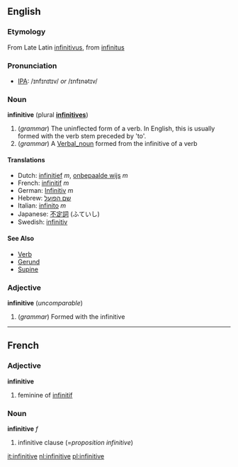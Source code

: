 {{wikipedia}}
==English==
===Etymology===
From Late Latin [[infinitivus]], from [[infinitus]]

===Pronunciation===
* [[Wiktionary:Pronunciation_key|IPA]]: /ɪnfɪnɪtɪv/ ''or'' /ɪnfɪnətɪv/

===Noun===
'''infinitive''' (plural '''[[infinitives]]''')
# (''grammar'') The uninflected form of a verb. In English, this is usually formed with the verb stem preceded by 'to'.
# (''grammar'') A [[Verbal_noun]] formed from the infinitive of a verb

====Translations====
*Dutch: [[infinitief]] ''m'', [[onbepaalde wijs]] ''m''
*French: [[infinitif]] ''m''
*German: [[Infinitiv]] ''m''
*Hebrew: [[שם הפועל]]
*Italian: [[infinito]] ''m''
*Japanese: [[不定詞]] (ふていし)
*Swedish: [[infinitiv]]

====See Also====
* [[Verb]]
* [[Gerund]]
* [[Supine]]

===Adjective===
'''infinitive''' (''uncomparable'')
# (''grammar'') Formed with the infinitive

----

==French==
===Adjective===
'''infinitive'''

# feminine of [[infinitif]]

===Noun===
'''infinitive''' ''f''

# infinitive clause (=''proposition infinitive'')

[[it:infinitive]]
[[nl:infinitive]]
[[pl:infinitive]]